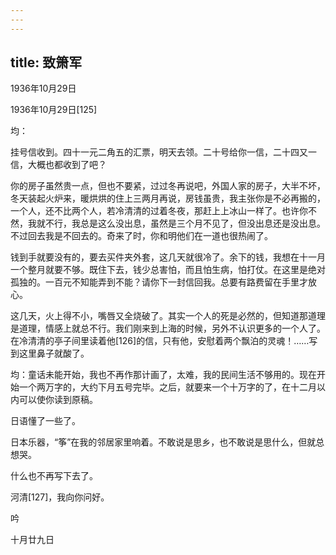 ```yaml
---
---
---
```

title: 致箫军
---




1936年10月29日


1936年10月29日[125]


均：

挂号信收到。四十一元二角五的汇票，明天去领。二十号给你一信，二十四又一信，大概也都收到了吧？

你的房子虽然贵一点，但也不要紧，过过冬再说吧，外国人家的房子，大半不坏，冬天装起火炉来，暖烘烘的住上三两月再说，房钱虽贵，我主张你是不必再搬的，一个人，还不比两个人，若冷清清的过着冬夜，那赶上上冰山一样了。也许你不然，我就不行，我总是这么没出息，虽然是三个月不见了，但没出息还是没出息。不过回去我是不回去的。奇来了时，你和明他们在一道也很热闹了。

钱到手就要没有的，要去买件夹外套，这几天就很冷了。余下的钱，我想在十一月一个整月就要不够。既住下去，钱少总害怕，而且怕生病，怕打仗。在这里是绝对孤独的。一百元不知能弄到不能？请你下一封信回我。总要有路费留在手里才放心。

这几天，火上得不小，嘴唇又全烧破了。其实一个人的死是必然的，但知道那道理是道理，情感上就总不行。我们刚来到上海的时候，另外不认识更多的一个人了。在冷清清的亭子间里读着他[126]的信，只有他，安慰着两个飘泊的灵魂！……写到这里鼻子就酸了。

均：童话未能开始，我也不再作那计画了，太难，我的民间生活不够用的。现在开始一个两万字的，大约下月五号完毕。之后，就要来一个十万字的了，在十二月以内可以使你读到原稿。

日语懂了一些了。

日本乐器，“筝”在我的邻居家里响着。不敢说是思乡，也不敢说是思什么，但就总想哭。

什么也不再写下去了。

河清[127]，我向你问好。

吟

十月廿九日